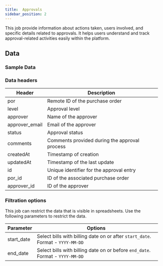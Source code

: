```yaml
---
title:  Approvals
sidebar_position: 2
---
```


This job provide information about actions taken, users involved, and specific details related to approvals. It helps users understand and track approval-related activities easily within the platform.

<AddJob
  template="gsheet_simplepor_db_approvals"
/>

## Data

### Sample Data

<Gsheet
  src="https://docs.google.com/spreadsheets/d/14xpjjn0KR9oWi4zoM7JEfvAuiwR5ybX_0dVTZxmmwRI/edit#gid=975215956"
/>


### Data headers

| Header          | Description                                           |
|-----------------|-------------------------------------------------------|
| por             | Remote ID of the purchase order                        |
| level           | Approval level                                       |
| approver        | Name of the approver                                  |
| approver_email  | Email of the approver                                 |
| status          | Approval status                                      |
| comments        | Comments provided during the approval process         |
| createdAt       | Timestamp of creation                                 |
| updatedAt       | Timestamp of the last update                          |
| id              | Unique identifier for the approval entry              |
| por_id          | ID of the associated purchase order                   |
| approver_id     | ID of the approver                                    |



### Filtration options

This job can restrict the data that is visible in spreadsheets. Use the following parameters to restrict the data.

| Parameter | Options |
|----|----|
| start_date | Select bills with billing date on or after `start_date`. Format - `YYYY-MM-DD` |
| end_date | Select bills with billing date on or before `end_date`. Format - `YYYY-MM-DD` |

<!---
## Others

### Similar jobs

Similar sort of data can be achieved by using get accounting transaction job and filtering it by invoice type. 

### Reports that use this job

Here are some of the report templates that use this job: 
-->